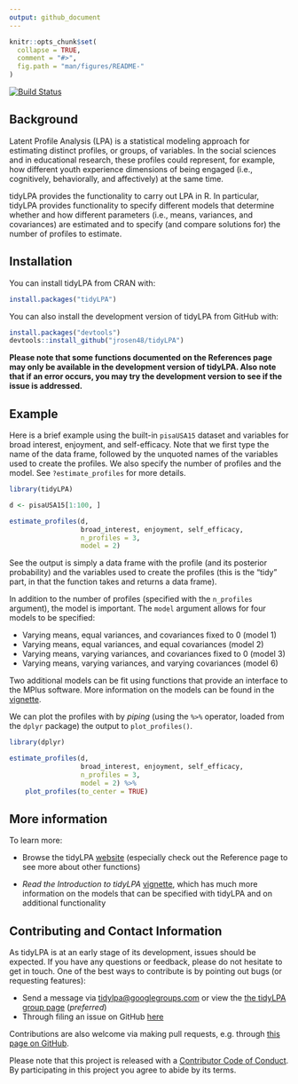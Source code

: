 ```yaml
---
output: github_document
---
```


<!-- README.md is generated from README.Rmd. Please edit that file -->

```r
knitr::opts_chunk$set(
  collapse = TRUE,
  comment = "#>",
  fig.path = "man/figures/README-"
)
```

[![Build Status](https://travis-ci.org/jrosen48/tidyLPA.svg?branch=master)](https://travis-ci.org/jrosen48/tidyLPA)

## Background

Latent Profile Analysis (LPA) is a statistical modeling approach for estimating distinct profiles, or groups, of variables. In the social sciences and in educational research, these profiles could represent, for example, how different youth experience dimensions of being engaged (i.e., cognitively, behaviorally, and affectively) at the same time. 

tidyLPA provides the functionality to carry out LPA in R. In particular, tidyLPA provides functionality to specify different models that determine whether and how different parameters (i.e., means, variances, and covariances) are estimated and to specify (and compare solutions for) the number of profiles to estimate.

## Installation

You can install tidyLPA from CRAN with:

```r
install.packages("tidyLPA")
```

You can also install the development version of tidyLPA from GitHub with:

```r
install.packages("devtools")
devtools::install_github("jrosen48/tidyLPA")
```

**Please note that some functions documented on the References page may only be available in the development version of tidyLPA. Also note that if an error occurs, you may try the development version to see if the issue is addressed.**

## Example

Here is a brief example using the built-in `pisaUSA15` dataset and variables for broad interest, enjoyment, and self-efficacy. Note that we first type the name of the data frame, followed by the unquoted names of the variables used to create the profiles. We also specify the number of profiles and the model. See `?estimate_profiles` for more details.

```r
library(tidyLPA)
```

```r
d <- pisaUSA15[1:100, ]

estimate_profiles(d, 
                  broad_interest, enjoyment, self_efficacy, 
                  n_profiles = 3, 
                  model = 2)
```

See the output is simply a data frame with the profile (and its posterior probability) and the variables used to create the profiles (this is the "tidy" part, in that the function takes and returns a data frame).

In addition to the number of profiles (specified with the `n_profiles` argument), the model is important. The `model` argument allows for four models to be specified:

* Varying means, equal variances, and covariances fixed to 0 (model 1)
* Varying means, equal variances, and equal covariances (model 2)
* Varying means, varying variances, and covariances fixed to 0 (model 3)
* Varying means, varying variances, and varying covariances (model 6)

Two additional models can be fit using functions that provide an interface to the MPlus software. More information on the models can be found in the [vignette](https://jrosen48.github.io/tidyLPA/articles/Introduction_to_tidyLPA.html).

We can plot the profiles with by *piping* (using the `%>%` operator, loaded from the `dplyr` package) the output to `plot_profiles()`.

```r
library(dplyr)

estimate_profiles(d, 
                  broad_interest, enjoyment, self_efficacy, 
                  n_profiles = 3, 
                  model = 2) %>% 
    plot_profiles(to_center = TRUE)
```

## More information

To learn more:

* Browse the tidyLPA [website](https://jrosen48.github.io/tidyLPA/) (especially check out the Reference page to see more about other functions)

* *Read the Introduction to tidyLPA* [vignette](https://jrosen48.github.io/tidyLPA/articles/Introduction_to_tidyLPA.html), which has much more information on the models that can be specified with tidyLPA and on additional functionality

## Contributing and Contact Information

As tidyLPA is at an early stage of its development, issues should be expected. If you have any questions or feedback, please do not hesitate to get in touch. One of the best ways to contribute is by pointing out bugs (or requesting features):

* Send a message via [tidylpa@googlegroups.com](mailto:tidylpa@googlegroups.com) or view the [the tidyLPA group page](https://groups.google.com/forum/#!forum/tidylpa) (*preferred*)
* Through filing an issue on GitHub [here](https://github.com/jrosen48/tidyLPA)

Contributions are also welcome via making pull requests, e.g. through [this page on  GitHub](https://github.com/jrosen48/tidyLPA/pulls).

Please note that this project is released with a [Contributor Code of Conduct](CONDUCT.md). By participating in this project you agree to abide by its terms.
